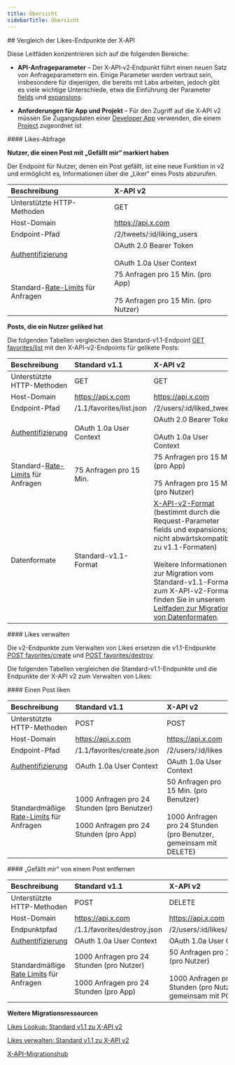 ```yaml
---
title: Übersicht
sidebarTitle: Übersicht
---
```


<div id="comparing-x-apis-likes-endpoints">
  ## Vergleich der Likes-Endpunkte der X‑API
</div>

Diese Leitfäden konzentrieren sich auf die folgenden Bereiche:

- **API-Anfrageparameter** – Der X‑API‑v2‑Endpunkt führt einen neuen Satz von Anfrageparametern ein. Einige Parameter werden vertraut sein, insbesondere für diejenigen, die bereits mit Labs arbeiten, jedoch gibt es viele wichtige Unterschiede, etwa die Einführung der Parameter [fields](/de/x-api/fundamentals/fields) und [expansions](/de/x-api/fundamentals/expansions).

- **Anforderungen für App und Projekt** – Für den Zugriff auf die X‑API v2 müssen Sie Zugangsdaten einer [Developer App](/de/resources/fundamentals/developer-apps) verwenden, die einem [Project](/de/resources/fundamentals/projects) zugeordnet ist

<div id="likes-lookup">
  #### Likes-Abfrage
</div>

**Nutzer, die einen Post mit „Gefällt mir“ markiert haben**

Der Endpoint für Nutzer, denen ein Post gefällt, ist eine neue Funktion in v2 und ermöglicht es, Informationen über die „Liker“ eines Posts abzurufen.

| Beschreibung | X-API v2 |
| :--- | :--- |
| Unterstützte HTTP-Methoden | GET |
| Host-Domain | https://api.x.com |
| Endpoint-Pfad | /2/tweets/:id/liking\_users |
| [Authentifizierung](/de/resources/fundamentals/authentication) | OAuth 2.0 Bearer Token<br /><br />OAuth 1.0a User Context |
| Standard-[Rate-Limits](/de/resources/fundamentals/rate-limits) für Anfragen | 75 Anfragen pro 15 Min. (pro App)<br /><br />75 Anfragen pro 15 Min. (pro Nutzer) |

**Posts, die ein Nutzer geliked hat**

Die folgenden Tabellen vergleichen den Standard-v1.1-Endpoint [GET favorites/list](https://developer.x.com/en/docs/twitter-api/v1/tweets/post-and-engage/api-reference/get-favorites-list) mit den X-API-v2-Endpoints für gelikete Posts:

| Beschreibung | Standard v1.1 | X-API v2 |
| :--- | :--- | :--- |
| Unterstützte HTTP-Methoden | GET | GET |
| Host-Domain | https://api.x.com | https://api.x.com |
| Endpoint-Pfad | /1.1/favorites/list.json | /2/users/:id/liked\_tweets |
| [Authentifizierung](/de/resources/fundamentals/authentication) | OAuth 1.0a User Context | OAuth 2.0 Bearer Token<br /><br />OAuth 1.0a User Context |
| Standard-[Rate-Limits](/de/resources/fundamentals/rate-limits) für Anfragen | 75 Anfragen pro 15 Min. | 75 Anfragen pro 15 Min. (pro App)<br /><br />75 Anfragen pro 15 Min. (pro Nutzer) |
| Datenformate | Standard-v1.1-Format | [X-API-v2-Format](/de/x-api/fundamentals/data-dictionary) (bestimmt durch die Request-Parameter fields und expansions; nicht abwärtskompatibel zu v1.1-Formaten)<br /><br />Weitere Informationen zur Migration vom Standard-v1.1-Format zum X-API-v2-Format finden Sie in unserem [Leitfaden zur Migration von Datenformaten](/de/x-api/migrate/data-format-migration). |

<div id="manage-likes">
  #### Likes verwalten
</div>

Die v2-Endpunkte zum Verwalten von Likes ersetzen die v1.1-Endpunkte [POST favorites/create](https://developer.x.com/en/docs/twitter-api/v1/tweets/post-and-engage/api-reference/post-favorites-create) und [POST favorites/destroy](https://developer.x.com/en/docs/twitter-api/v1/tweets/post-and-engage/api-reference/post-favorites-destroy).

Die folgenden Tabellen vergleichen die Standard-v1.1-Endpunkte und die Endpunkte der X-API v2 zum Verwalten von Likes:

<div id="like-a-post">
  #### Einen Post liken
</div>

| Beschreibung | Standard v1.1 | X-API v2 |
| :--- | :--- | :--- |
| Unterstützte HTTP-Methoden | POST | POST |
| Host-Domain | https://api.x.com | https://api.x.com |
| Endpoint-Pfad | /1.1/favorites/create.json | /2/users/:id/likes |
| [Authentifizierung](/de/resources/fundamentals/authentication) | OAuth 1.0a User Context | OAuth 1.0a User Context |
| Standardmäßige [Rate-Limits](/de/resources/fundamentals/rate-limits) für Anfragen | 1000 Anfragen pro 24 Stunden (pro Benutzer)<br /><br />1000 Anfragen pro 24 Stunden (pro App) | 50 Anfragen pro 15 Min. (pro Benutzer)<br /><br />1000 Anfragen pro 24 Stunden (pro Benutzer, gemeinsam mit DELETE) |

<div id="unlike-a-post">
  #### „Gefällt mir“ von einem Post entfernen
</div>

| Beschreibung | Standard v1.1 | X-API v2 |
| :--- | :--- | :--- |
| Unterstützte HTTP-Methoden | POST | DELETE |
| Host-Domain | https://api.x.com | https://api.x.com |
| Endpunktpfad | /1.1/favorites/destroy.json | /2/users/:id/likes/:tweet\_id |
| [Authentifizierung](/de/resources/fundamentals/authentication) | OAuth 1.0a User Context | OAuth 1.0a User Context |
| Standardmäßige [Rate Limits](/de/resources/fundamentals/rate-limits) für Anfragen | 1000 Anfragen pro 24 Stunden (pro Nutzer)<br /><br />1000 Anfragen pro 24 Stunden (pro App) | 50 Anfragen pro 15 Min (pro Nutzer)<br /><br />1000 Anfragen pro 24 Stunden (pro Nutzer, gemeinsam mit POST) |

**Weitere Migrationsressourcen**

[Likes Lookup: Standard v1.1 zu X-API v2](/de/x-api/posts/likes/migrate/likes-lookup-standard-to-twitter-api-v2)

[Likes verwalten: Standard v1.1 zu X-API v2](/de/x-api/posts/likes#manage-likes-standard-v1-1-compared-to-x-api-v2)

[X-API-Migrationshub](/de/x-api/migrate/overview)